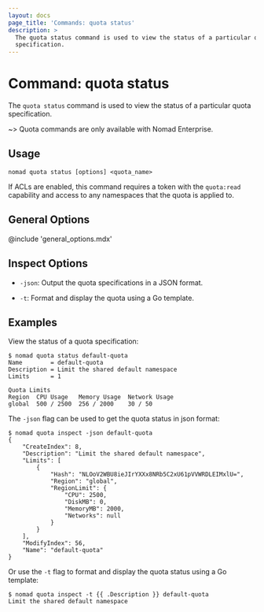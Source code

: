 ```yaml
---
layout: docs
page_title: 'Commands: quota status'
description: >
  The quota status command is used to view the status of a particular quota
  specification.
---
```


# Command: quota status

The `quota status` command is used to view the status of a particular quota
specification.

~> Quota commands are only available with Nomad Enterprise.

## Usage

```plaintext
nomad quota status [options] <quota_name>
```

If ACLs are enabled, this command requires a token with the `quota:read`
capability and access to any namespaces that the quota is applied to.

## General Options

@include 'general_options.mdx'

## Inspect Options

- `-json`: Output the quota specifications in a JSON format.

- `-t`: Format and display the quota using a Go template.

## Examples

View the status of a quota specification:

```shell-session
$ nomad quota status default-quota
Name        = default-quota
Description = Limit the shared default namespace
Limits      = 1

Quota Limits
Region  CPU Usage   Memory Usage  Network Usage
global  500 / 2500  256 / 2000    30 / 50

```

The `-json` flag can be used to get the quota status in json format:

```shell-session
$ nomad quota inspect -json default-quota
{
    "CreateIndex": 8,
    "Description": "Limit the shared default namespace",
    "Limits": [
        {
            "Hash": "NLOoV2WBU8ieJIrYXXx8NRb5C2xU61pVVWRDLEIMxlU=",
            "Region": "global",
            "RegionLimit": {
                "CPU": 2500,
                "DiskMB": 0,
                "MemoryMB": 2000,
                "Networks": null
            }
        }
    ],
    "ModifyIndex": 56,
    "Name": "default-quota"
}
```

Or use the `-t` flag to format and display the quota status using a Go template:

```shell-session
$ nomad quota inspect -t {{ .Description }} default-quota
Limit the shared default namespace
```